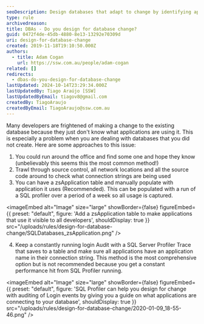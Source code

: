 ```yaml
---
seoDescription: Design databases that adapt to change by identifying applications using them with methods like a zsApplication table or SQL Server Profiler.
type: rule
archivedreason:
title: ​DBAs - Do you design for database change?
guid: 0472f4de-45db-4880-8e13-13292e70309d
uri: design-for-database-change
created: 2019-11-18T19:10:50.000Z
authors:
  - title: Adam Cogan
    url: https://ssw.com.au/people/adam-cogan
related: []
redirects:
  - dbas-do-you-design-for-database-change
lastUpdated: 2024-10-14T23:29:34.000Z
lastUpdatedBy: Tiago Araújo [SSW]
lastUpdatedByEmail: tiagov8@gmail.com
createdBy: TiagoAraujo
createdByEmail: TiagoAraujo@ssw.com.au
---
```


Many developers are frightened of making a change to the existing database because they just don't know what applications are using it. This is especially a problem when you are dealing with databases that you did not create. Here are some approaches to this issue:
1. You could run around the office and find some one and hope they know (unbelievably this seems this the most common method!)
2. Trawl through source control, all network locations and all the source code around to check what connection strings are being used
3. You can have a zsApplication table and manually populate with application it uses (Recommended). This can be populated with a run of a SQL profiler over a period of a week so all usage is captured.

    
<imageEmbed
  alt="Image"
  size="large"
  showBorder={false}
  figureEmbed={{
    preset: "default",
    figure: 'Add a zsApplication table to make applications that use it visible to all developers',
    shouldDisplay: true
  }}
  src="/uploads/rules/design-for-database-change/SQLDatabases_zsApplication.png"
/>

4. Keep a constantly running login Audit with a SQL Server Profiler Trace that saves to a table and make sure all applications have an application name in their connection string. This method is the most comprehensive option but is not recommended because you get a constant performance hit from SQL Profiler running.

    
<imageEmbed
  alt="Image"
  size="large"
  showBorder={false}
  figureEmbed={{
    preset: "default",
    figure: 'SQL Profiler can help you design for change with auditing of Login events by giving you a guide on what applications are connecting to your database',
    shouldDisplay: true
  }}
  src="/uploads/rules/design-for-database-change/2020-01-09_18-55-46.png"
/>
